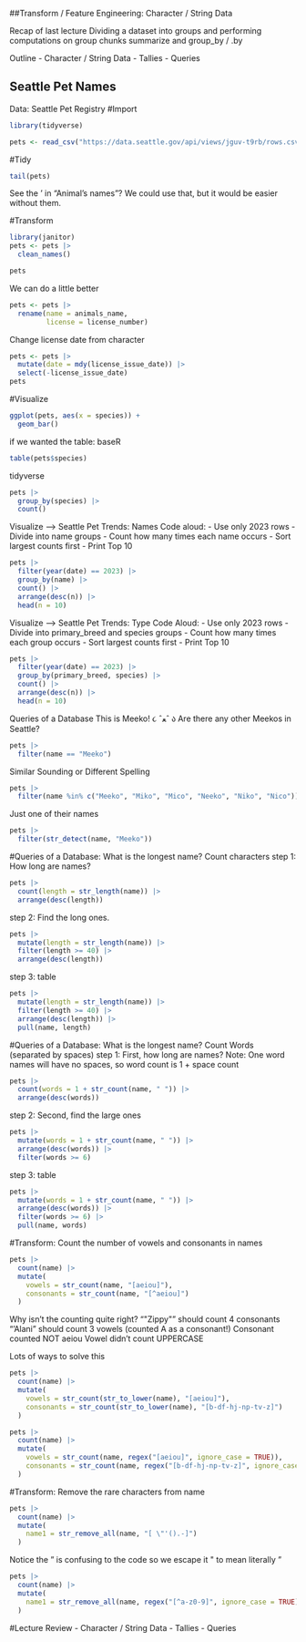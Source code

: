 ##Transform / Feature Engineering: Character / String Data

Recap of last lecture
  Dividing a dataset into groups and performing computations on group chunks
  summarize and group_by / .by

Outline
  - Character / String Data
  - Tallies
  - Queries
  
## Seattle Pet Names
Data: Seattle Pet Registry
#Import
```r
library(tidyverse)

pets <- read_csv("https://data.seattle.gov/api/views/jguv-t9rb/rows.csv?accessType=DOWNLOAD")
```

#Tidy
```r
tail(pets)
```
See the ' in "Animal's names"? We could use that, but it would be easier without them.

#Transform
```r
library(janitor)
pets <- pets |>
  clean_names()

pets
```
We can do a little better
```r
pets <- pets |>
  rename(name = animals_name,
         license = license_number)      
```

Change license date from character
```r
pets <- pets |>
  mutate(date = mdy(license_issue_date)) |>
  select(-license_issue_date) 
pets
```

#Visualize
```r
ggplot(pets, aes(x = species)) +
  geom_bar()
```

if we wanted the table:
baseR
```r
table(pets$species)
```
tidyverse
```r
pets |>
  group_by(species) |>
  count()
```

Visualize --> Seattle Pet Trends: Names
Code aloud:
  - Use only 2023 rows
  - Divide into name groups
  - Count how many times each name occurs
  - Sort largest counts first
  - Print Top 10
```r
pets |>
  filter(year(date) == 2023) |>
  group_by(name) |>
  count() |>
  arrange(desc(n)) |>
  head(n = 10)
```

Visualize --> Seattle Pet Trends: Type
Code Aloud:
  - Use only 2023 rows
  - Divide into primary_breed and species groups
  - Count how many times each group occurs
  - Sort largest counts first
  - Print Top 10
```r
pets |>
  filter(year(date) == 2023) |>
  group_by(primary_breed, species) |>
  count() |>
  arrange(desc(n)) |>
  head(n = 10)
```


Queries of a Database
This is Meeko! ૮ ˆﻌˆ ა
Are there any other Meekos in Seattle?
```r
pets |>
  filter(name == "Meeko")
```
Similar Sounding or Different Spelling
```r
pets |>
  filter(name %in% c("Meeko", "Miko", "Mico", "Neeko", "Niko", "Nico")) 
```
Just one of their names
```r
pets |>
  filter(str_detect(name, "Meeko")) 
```



#Queries of a Database: What is the longest name? Count characters
step 1: How long are names?
```r
pets |>
  count(length = str_length(name)) |>
  arrange(desc(length))
```
step 2: Find the long ones.
```r
pets |>
  mutate(length = str_length(name)) |>
  filter(length >= 40) |>
  arrange(desc(length))
```
step 3: table
```r
pets |>
  mutate(length = str_length(name)) |>
  filter(length >= 40) |>
  arrange(desc(length)) |>
  pull(name, length)
```



#Queries of a Database: What is the longest name? Count Words (separated by spaces)
step 1: First, how long are names?
Note: One word names will have no spaces, so word count is 1 + space count
```r
pets |>
  count(words = 1 + str_count(name, " ")) |>
  arrange(desc(words)) 
```
step 2: Second, find the large ones
```r
pets |>
  mutate(words = 1 + str_count(name, " ")) |>
  arrange(desc(words)) |>
  filter(words >= 6) 
```
step 3: table
```r
pets |>
  mutate(words = 1 + str_count(name, " ")) |>
  arrange(desc(words)) |>
  filter(words >= 6) |>
  pull(name, words)
```



#Transform: Count the number of vowels and consonants in names
```r
pets |>
  count(name) |>
  mutate(
    vowels = str_count(name, "[aeiou]"),
    consonants = str_count(name, "[^aeiou]")
  )    
```

Why isn’t the counting quite right?
"\"Zippy\"" should count 4 consonants
"'Alani" should count 3 vowels (counted A as a consonant!)
Consonant counted NOT aeiou
Vowel didn’t count UPPERCASE

Lots of ways to solve this
```r
pets |>
  count(name) |>
  mutate(
    vowels = str_count(str_to_lower(name), "[aeiou]"),
    consonants = str_count(str_to_lower(name), "[b-df-hj-np-tv-z]")
  )    
```
```r
pets |>
  count(name) |>
  mutate(
    vowels = str_count(name, regex("[aeiou]", ignore_case = TRUE)),
    consonants = str_count(name, regex("[b-df-hj-np-tv-z]", ignore_case = TRUE))
  )    
```

#Transform: Remove the rare characters from name
```r
pets |>
  count(name) |>
  mutate(
    name1 = str_remove_all(name, "[ \"'().-]")
  )    
```
Notice the " is confusing to the code so we escape it \" to mean literally "
```r
pets |>
  count(name) |>
  mutate(
    name1 = str_remove_all(name, regex("[^a-z0-9]", ignore_case = TRUE))
  )    
```


#Lecture Review
  - Character / String Data
  - Tallies
  - Queries


